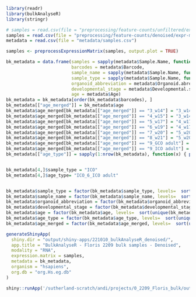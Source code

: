 ```{r}
library(readr)
library(bulkAnalyseR)
library(stringr)
```

```{r}
# samples = read.csv(file = "preprocessing/feature-counts/unfiltered/expr-matrix.csv", row.names = 1)
samples = read.csv(file = "preprocessing/feature-counts/denoised/expr-matrix.csv", row.names = 1)
metadata = read.csv(file = "metadata/samples.csv")
```


```{r, fig.width=10, fig.height=8}
samples <- preprocessExpressionMatrix(samples, output.plot = TRUE)
```

```{r}
bk_metadata = data.frame(samples = sapply(metadata$Sample.Name, function(x) { str_replace_all(x, " ", "_")}), 
                         barcodes = metadata$Barcode, 
                         sample_name = sapply(metadata$Sample.Name, function(x) { str_replace_all(x, " ", "_")}), 
                         sample_type = sapply(metadata$Sample.Name, function(x) { toupper(strsplit(x, " ")[[1]][1])}),
                         organoid_abbreviation = metadata$Organoid.abreviation,
                         developmental_stage = metadata$Developmental.stage,
                         age = metadata$Age)
bk_metadata = bk_metadata[order(bk_metadata$barcodes), ]
bk_metadata[["age_merged"]] = bk_metadata$age
bk_metadata$age_merged[bk_metadata[["age_merged"]] == "3_w14"] = "3_w14+15"
bk_metadata$age_merged[bk_metadata[["age_merged"]] == "4_w15"] = "3_w14+15"
bk_metadata$age_merged[bk_metadata[["age_merged"]] == "5_w17"] = "4_w17+19"
bk_metadata$age_merged[bk_metadata[["age_merged"]] == "6_w19"] = "4_w17+19"
bk_metadata$age_merged[bk_metadata[["age_merged"]] == "7_w20"] = "5_w20+21"
bk_metadata$age_merged[bk_metadata[["age_merged"]] == "8_w21"] = "5_w20+21"
bk_metadata$age_merged[bk_metadata[["age_merged"]] == "9_GCO adult"] = "6_GCO adult"
bk_metadata$age_merged[bk_metadata[["age_merged"]] == "9_ICO adult"] = "6_ICO adult"
bk_metadata[["age_type"]] = sapply(1:nrow(bk_metadata), function(x) { paste(bk_metadata$sample_type[x], bk_metadata$age_merged[x], sep = "_")})


bk_metadata[4,]$sample_type = "ICO"
bk_metadata[4,]$age_type= "ICO_6_ICO adult"


bk_metadata$sample_type = factor(bk_metadata$sample_type, levels=  sort(unique(bk_metadata$sample_type)))
bk_metadata$sample_name = factor(bk_metadata$sample_name, levels=  sort(unique(bk_metadata$sample_name)))
bk_metadata$organoid_abbreviation = factor(bk_metadata$organoid_abbreviation, levels=  sort(unique(bk_metadata$organoid_abbreviation)))
bk_metadata$developmental_stage = factor(bk_metadata$developmental_stage, levels=  sort(unique(bk_metadata$developmental_stage)))
bk_metadata$age = factor(bk_metadata$age, levels=  sort(unique(bk_metadata$age)))
bk_metadata$age_type = factor(bk_metadata$age_type, levels=  sort(unique(bk_metadata$age_type)))
bk_metadata$age_merged = factor(bk_metadata$age_merged, levels=  sort(unique(bk_metadata$age_merged)))

```


```{r}
generateShinyApp(
  shiny.dir = "output/shiny-apps/221010_bulkAnalyseR_denoised/",
  app.title = "BulkAnalyseR - Floris 2209 bulk samples - Denoised",
  modality = "RNA",
  expression.matrix = samples,
  metadata = bk_metadata,
  organism = "hsapiens",
  org.db = "org.Hs.eg.db"
)
```

```{r}
shiny::runApp('/sutherland-scratch/andi/projects/0_2209_Floris_bulk/output/shiny-apps/221019_bulkAnalyseR_denoised')
```
